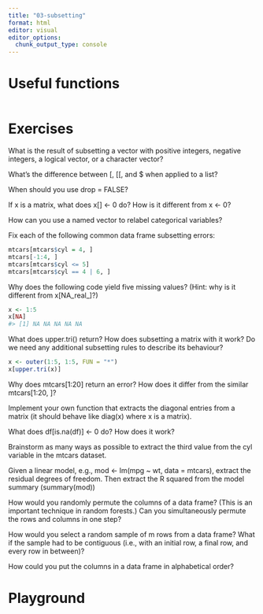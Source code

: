 ```yaml
---
title: "03-subsetting"
format: html
editor: visual
editor_options: 
  chunk_output_type: console
---
```


# Useful functions

```r

```

# Exercises

What is the result of subsetting a vector with positive integers, negative integers, a logical vector, or a character vector?

What’s the difference between [, [[, and $ when applied to a list?

When should you use drop = FALSE?

If x is a matrix, what does x[] <- 0 do? How is it different from x <- 0?

How can you use a named vector to relabel categorical variables?

Fix each of the following common data frame subsetting errors:


```r
mtcars[mtcars$cyl = 4, ]
mtcars[-1:4, ]
mtcars[mtcars$cyl <= 5]
mtcars[mtcars$cyl == 4 | 6, ]
```

Why does the following code yield five missing values? (Hint: why is it different from x[NA_real_]?)
```r
x <- 1:5
x[NA]
#> [1] NA NA NA NA NA
```

What does upper.tri() return? How does subsetting a matrix with it work? Do we need any additional subsetting rules to describe its behaviour?

```r
x <- outer(1:5, 1:5, FUN = "*")
x[upper.tri(x)]
```

Why does mtcars[1:20] return an error? How does it differ from the similar mtcars[1:20, ]?

Implement your own function that extracts the diagonal entries from a matrix (it should behave like diag(x) where x is a matrix).

What does df[is.na(df)] <- 0 do? How does it work?

Brainstorm as many ways as possible to extract the third value from the cyl variable in the mtcars dataset.

Given a linear model, e.g., mod <- lm(mpg ~ wt, data = mtcars), extract the residual degrees of freedom. Then extract the R squared from the model summary (summary(mod))

How would you randomly permute the columns of a data frame? (This is an important technique in random forests.) Can you simultaneously permute the rows and columns in one step?

How would you select a random sample of m rows from a data frame? What if the sample had to be contiguous (i.e., with an initial row, a final row, and every row in between)?

How could you put the columns in a data frame in alphabetical order?

# Playground
